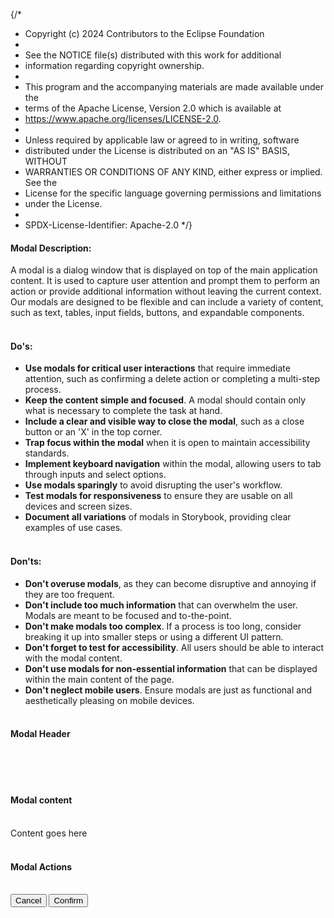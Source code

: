 {/*
* Copyright (c) 2024 Contributors to the Eclipse Foundation
*
* See the NOTICE file(s) distributed with this work for additional
* information regarding copyright ownership.
*
* This program and the accompanying materials are made available under the
* terms of the Apache License, Version 2.0 which is available at
* https://www.apache.org/licenses/LICENSE-2.0.
*
* Unless required by applicable law or agreed to in writing, software
* distributed under the License is distributed on an "AS IS" BASIS, WITHOUT
* WARRANTIES OR CONDITIONS OF ANY KIND, either express or implied. See the
* License for the specific language governing permissions and limitations
* under the License.
*
* SPDX-License-Identifier: Apache-2.0
*/}



<Meta title="Design Guidelines/Modal" />


#### Modal Description:
A modal is a dialog window that is displayed on top of the main application content. It is used to capture user attention and prompt them to perform an action or provide additional information without leaving the current context. Our modals are designed to be flexible and can include a variety of content, such as text, tables, input fields, buttons, and expandable components.
<br /> <br />
#### Do's:
* **Use modals for critical user interactions** that require immediate attention, such as confirming a delete action or completing a multi-step process.
* **Keep the content simple and focused**. A modal should contain only what is necessary to complete the task at hand.
* **Include a clear and visible way to close the modal**, such as a close button or an 'X' in the top corner.
* **Trap focus within the modal** when it is open to maintain accessibility standards.
* **Implement keyboard navigation** within the modal, allowing users to tab through inputs and select options.
* **Use modals sparingly** to avoid disrupting the user's workflow.
* **Test modals for responsiveness** to ensure they are usable on all devices and screen sizes.
* **Document all variations** of modals in Storybook, providing clear examples of use cases.
<br /> <br />
#### Don'ts:
* **Don't overuse modals**, as they can become disruptive and annoying if they are too frequent.
* **Don't include too much information** that can overwhelm the user. Modals are meant to be focused and to-the-point.
* **Don't make modals too complex**. If a process is too long, consider breaking it up into smaller steps or using a different UI pattern.
* **Don't forget to test for accessibility**. All users should be able to interact with the modal content.
* **Don't use modals for non-essential information** that can be displayed within the main content of the page.
* **Don't neglect mobile users**. Ensure modals are just as functional and aesthetically pleasing on mobile devices.
<br /> <br />

#### Modal Header
<br /> 

<SharedThemeProvider>
  <SharedCssBaseline />
    <DialogHeader title={'title'} intro={'introduction description goes her'} />
</SharedThemeProvider>
<br /> <br />

#### Modal content
<br /> 

<SharedThemeProvider>
    <SharedCssBaseline />
    <DialogContent>Content goes here</DialogContent>
</SharedThemeProvider>
<br /> <br />

#### Modal Actions
<br />

<SharedThemeProvider>
    <SharedCssBaseline />
    <DialogActions>
        <Button variant="outlined">Cancel</Button>
        <Button variant="contained">Confirm</Button>
    </DialogActions>
</SharedThemeProvider>